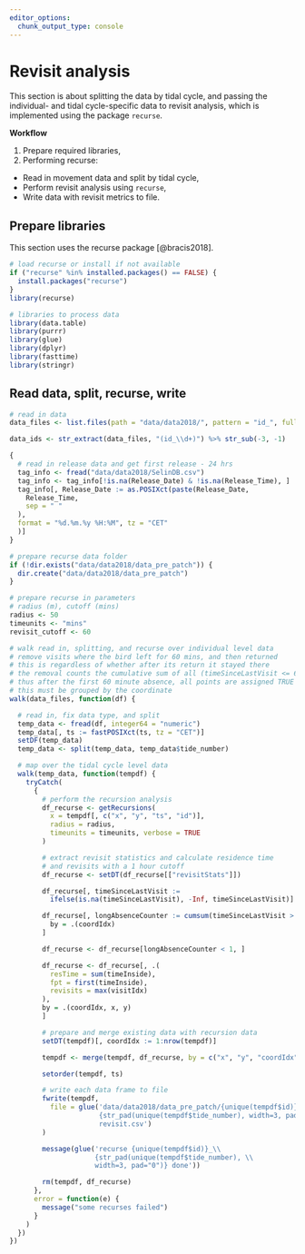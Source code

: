```yaml
---
editor_options: 
  chunk_output_type: console
---
```


# Revisit analysis

This section is about splitting the data by tidal cycle, and passing the individual- and tidal cycle-specific data to revisit analysis, which is implemented using the package `recurse`.

**Workflow**

1. Prepare required libraries,
2. Performing recurse:
  - Read in movement data and split by tidal cycle,
  - Perform revisit analysis using `recurse`,
  - Write data with revisit metrics to file.

## Prepare libraries

This section uses the recurse package [@bracis2018].

```r
# load recurse or install if not available
if ("recurse" %in% installed.packages() == FALSE) {
  install.packages("recurse")
}
library(recurse)

# libraries to process data
library(data.table)
library(purrr)
library(glue)
library(dplyr)
library(fasttime)
library(stringr)
```

## Read data, split, recurse, write

```r
# read in data
data_files <- list.files(path = "data/data2018/", pattern = "id_", full.names = TRUE)

data_ids <- str_extract(data_files, "(id_\\d+)") %>% str_sub(-3, -1)

{
  # read in release data and get first release - 24 hrs
  tag_info <- fread("data/data2018/SelinDB.csv")
  tag_info <- tag_info[!is.na(Release_Date) & !is.na(Release_Time), ]
  tag_info[, Release_Date := as.POSIXct(paste(Release_Date,
    Release_Time,
    sep = " "
  ),
  format = "%d.%m.%y %H:%M", tz = "CET"
  )]
}

# prepare recurse data folder
if (!dir.exists("data/data2018/data_pre_patch")) {
  dir.create("data/data2018/data_pre_patch")
}
```

```r
# prepare recurse in parameters
# radius (m), cutoff (mins)
radius <- 50
timeunits <- "mins"
revisit_cutoff <- 60
```

```r
# walk read in, splitting, and recurse over individual level data
# remove visits where the bird left for 60 mins, and then returned
# this is regardless of whether after its return it stayed there
# the removal counts the cumulative sum of all (timeSinceLastVisit <= 60)
# thus after the first 60 minute absence, all points are assigned TRUE
# this must be grouped by the coordinate
walk(data_files, function(df) {

  # read in, fix data type, and split
  temp_data <- fread(df, integer64 = "numeric")
  temp_data[, ts := fastPOSIXct(ts, tz = "CET")]
  setDF(temp_data)
  temp_data <- split(temp_data, temp_data$tide_number)

  # map over the tidal cycle level data
  walk(temp_data, function(tempdf) {
    tryCatch(
      {
        # perform the recursion analysis
        df_recurse <- getRecursions(
          x = tempdf[, c("x", "y", "ts", "id")],
          radius = radius,
          timeunits = timeunits, verbose = TRUE
        )

        # extract revisit statistics and calculate residence time
        # and revisits with a 1 hour cutoff
        df_recurse <- setDT(df_recurse[["revisitStats"]])

        df_recurse[, timeSinceLastVisit :=
          ifelse(is.na(timeSinceLastVisit), -Inf, timeSinceLastVisit)]

        df_recurse[, longAbsenceCounter := cumsum(timeSinceLastVisit > 60),
          by = .(coordIdx)
        ]

        df_recurse <- df_recurse[longAbsenceCounter < 1, ]

        df_recurse <- df_recurse[, .(
          resTime = sum(timeInside),
          fpt = first(timeInside),
          revisits = max(visitIdx)
        ),
        by = .(coordIdx, x, y)
        ]

        # prepare and merge existing data with recursion data
        setDT(tempdf)[, coordIdx := 1:nrow(tempdf)]

        tempdf <- merge(tempdf, df_recurse, by = c("x", "y", "coordIdx"))

        setorder(tempdf, ts)

        # write each data frame to file
        fwrite(tempdf,
          file = glue('data/data2018/data_pre_patch/{unique(tempdf$id)}_\\
                      {str_pad(unique(tempdf$tide_number), width=3, pad="0")}_\\
                      revisit.csv')
        )

        message(glue('recurse {unique(tempdf$id)}_\\
                     {str_pad(unique(tempdf$tide_number), \\
                     width=3, pad="0")} done'))

        rm(tempdf, df_recurse)
      },
      error = function(e) {
        message("some recurses failed")
      }
    )
  })
})
```

